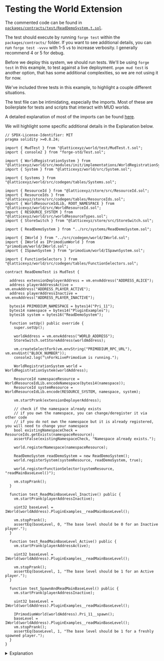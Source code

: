 # Testing the World Extension

The commented code can be found in
[`packages/contracts/test/ReadDemoSystem.t.sol`](https://github.com/primodiumxyz/developer/tree/main/examples/ReadDemo/packages/contracts/test/ReadDemoSystem.t.sol).

The test should execute by running `forge test` within the `packages/contracts/`
folder. If you want to see additional details, you can run `forge test -vvvv`
with 1-5 `v`s to increase verbosity. I generally recommend 4 or 5 for debug.

Before we deploy this system, we should run tests. We'll be using `forge test`
in this example, to test against a live deployment. `pnpm mud test` is another
option, that has some additional complexities, so we are not using it for now.

We've included three tests in this example, to highlight a couple different
situations.

The test file can be intimidating, especially the imports. Most of these are
boilerplate for tests and scripts that interact with MUD worlds.

A detailed explanation of most of the imports can be found
[here](https://mud.dev/guides/extending-a-world#deploy-to-the-blockchain).

We will highlight some specific additional details in the Explanation below.

```solidity copy filename="examples/ReadDemo/packages/contracts/test/ReadDemoSystem.t.sol" showLineNumbers
// SPDX-License-Identifier: MIT
pragma solidity >=0.8.24;

import { MudTest } from "@latticexyz/world/test/MudTest.t.sol";
import { console2 } from "forge-std/Test.sol";

import { WorldRegistrationSystem } from "@latticexyz/world/src/modules/init/implementations/WorldRegistrationSystem.sol";
import { System } from "@latticexyz/world/src/System.sol";

import { Systems } from "@latticexyz/world/src/codegen/tables/Systems.sol";

import { ResourceId } from "@latticexyz/store/src/ResourceId.sol";
import { ResourceIds } from "@latticexyz/store/src/codegen/tables/ResourceIds.sol";
import { WorldResourceIdLib, ROOT_NAMESPACE } from "@latticexyz/world/src/WorldResourceId.sol";
import { RESOURCE_SYSTEM } from "@latticexyz/world/src/worldResourceTypes.sol";
import { StoreSwitch } from "@latticexyz/store/src/StoreSwitch.sol";

import { ReadDemoSystem } from "../src/systems/ReadDemoSystem.sol";

import { IWorld } from "../src/codegen/world/IWorld.sol";
import { IWorld as IPrimodiumWorld } from "primodium/world/IWorld.sol";
import { ISpawnSystem } from "primodium/world/ISpawnSystem.sol";

import { FunctionSelectors } from "@latticexyz/world/src/codegen/tables/FunctionSelectors.sol";

contract ReadDemoTest is MudTest {

  address extensionDeployerAddress = vm.envAddress("ADDRESS_ALICE");
  address playerAddressActive = vm.envAddress("ADDRESS_PLAYER_ACTIVE");
  address playerAddressInactive = vm.envAddress("ADDRESS_PLAYER_INACTIVE");

  bytes14 PRIMODIUM_NAMESPACE = bytes14("Pri_11");
  bytes14 namespace = bytes14("PluginExamples");
  bytes16 system = bytes16("ReadDemoSystem");

  function setUp() public override {
    super.setUp();

    worldAddress = vm.envAddress("WORLD_ADDRESS");
    StoreSwitch.setStoreAddress(worldAddress);

    vm.createSelectFork(vm.envString("PRIMODIUM_RPC_URL"), vm.envUint("BLOCK_NUMBER"));
    console2.log("\nForkLivePrimodium is running.");

    WorldRegistrationSystem world = WorldRegistrationSystem(worldAddress);

    ResourceId namespaceResource = WorldResourceIdLib.encodeNamespace(bytes14(namespace));
    ResourceId systemResource = WorldResourceIdLib.encode(RESOURCE_SYSTEM, namespace, system);

    vm.startPrank(extensionDeployerAddress);

    // check if the namespace already exists
    // if you own the namespace, you can change/deregister it via other code
    // if you do not own the namespace but it is already registered, you will need to change your namespace
    bool existingNamespaceCheck = ResourceIds.getExists(namespaceResource);
    assertFalse(existingNamespaceCheck, "Namespace already exists.");

    world.registerNamespace(namespaceResource);

    ReadDemoSystem readDemoSystem = new ReadDemoSystem();
    world.registerSystem(systemResource, readDemoSystem, true);

    world.registerFunctionSelector(systemResource, "readMainBaseLevel()");

    vm.stopPrank();
  }

  function test_ReadMainBaseLevel_Inactive() public {
    vm.startPrank(playerAddressInactive);

    uint32 baseLevel = IWorld(worldAddress).PluginExamples__readMainBaseLevel();

    vm.stopPrank();
    assertEq(baseLevel, 0, "The base level should be 0 for an Inactive player.");
  }

  function test_ReadMainBaseLevel_Active() public {
    vm.startPrank(playerAddressActive);

    uint32 baseLevel = IWorld(worldAddress).PluginExamples__readMainBaseLevel();

    vm.stopPrank();
    assertEq(baseLevel, 1, "The base level should be 1 for an Active player.");
  }

  function test_SpawnAndReadMainBaseLevel() public {
    vm.startPrank(playerAddressInactive);

    uint32 baseLevel = IWorld(worldAddress).PluginExamples__readMainBaseLevel();

    IPrimodiumWorld(worldAddress).Pri_11__spawn();
    baseLevel = IWorld(worldAddress).PluginExamples__readMainBaseLevel();
    vm.stopPrank();
    assertEq(baseLevel, 1, "The base level should be 1 for a freshly spawned player.");
  }
}
```

<details>
<summary>Explanation</summary>

```solidity filename="ReadDemoSystem.t.sol:15"
import { ReadDemoSystem } from "../src/systems/ReadDemoSystem.sol";
```

We need to import our `System` to use it.

```solidity filename="ReadDemoSystem.t.sol:17"
import { IWorld } from "../src/codegen/world/IWorld.sol";
import { IWorld as IPrimodiumWorld } from "primodium/world/IWorld.sol";
```

We need the import specific features and types to our World Extension. These are
found in `../src/codegen/`. We also need to specific features of the Primodium
world.

```solidity filename="ReadDemoSystem.t.sol:20"
contract ReadDemoTest is MudTest {
```

We will be using the `MudTest` library, which extends the standard forge `Test`
with some additional supporting functionality.

```solidity filename="ReadDemoSystem.t.sol:22"
address extensionDeployerAddress = vm.envAddress("ADDRESS_ALICE");
address playerAddressActive = vm.envAddress("ADDRESS_PLAYER_ACTIVE");
address playerAddressInactive = vm.envAddress("ADDRESS_PLAYER_INACTIVE");
```

Foundry Cheatcodes allows us quick access to `.env` parameters using
`vm.envAddress`, `vm.Uint`, etc. https://book.getfoundry.sh/cheatcodes/external

```solidity filename="ReadDemoSystem.t.sol:30"
function setUp() public override {
  super.setUp();
```

We need some of the background setUp that occurs in MudTest.

```solidity filename="ReadDemoSystem.t.sol:36"
vm.createSelectFork(
  vm.envString("PRIMODIUM_RPC_URL"),
  vm.envUint("BLOCK_NUMBER")
);
```

For these tests, we create a local temporary copy of the live Primodium
blockchain, at a specific block number. Changes to this blockchain are not sent
back to the real one, so we can do thorough testing without danger of unintended
consequences.

```solidity filename="ReadDemoSystem.t.sol:39"
WorldRegistrationSystem world = WorldRegistrationSystem(worldAddress);
```

This is our primary interface to Primodium world for the duration of the test.

```solidity filename="ReadDemoSystem.t.sol:41"
ResourceId namespaceResource = WorldResourceIdLib.encodeNamespace(bytes14(namespace));
ResourceId systemResource = WorldResourceIdLib.encode(RESOURCE_SYSTEM, namespace, system);
```

`ResourceId`s are type wrapped `bytes32`s. They are the primary type we use to
access most game data.

`encodeNamespace()` and `encode()` handle the messy bitshifting into appropriate
`ResourceId` formats for interfacing with `Table`s and `Systems`s.

```solidity filename="ReadDemoSystem.t.sol:49"
world.registerSystem(systemResource, readDemoSystem, true);
```

This line associates the derived `ResourceId` to a `System` address, and sets
access permissions.
https://mud.dev/world/reference/world-external#registersystem

```solidity filename="ReadDemoSystem.t.sol:51"
world.registerFunctionSelector(systemResource, "readMainBaseLevel()");
```

The `System` may be registered, but we also need to tell the `World` what
functions are provided by the `System`. This handles that. The function text is
a function signature, and needs to include all the input parameters, e.g.
`"transfer(address,uint256)"`. No spaces.

</details>
